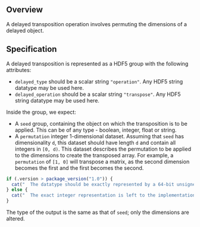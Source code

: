 ## Overview

A delayed transposition operation involves permuting the dimensions of a delayed object.

## Specification

A delayed transposition is represented as a HDF5 group with the following attributes:

- `delayed_type` should be a scalar string `"operation"`.
  Any HDF5 string datatype may be used here.
- `delayed_operation` should be a scalar string `"transpose"`.
  Any HDF5 string datatype may be used here.

Inside the group, we expect:

- A `seed` group, containing the object on which the transposition is to be applied.
  This can be of any type - boolean, integer, float or string.
- A `permutation` integer 1-dimensional dataset.
  Assuming that `seed` has dimensionality `d`, this dataset should have length `d` and contain all integers in `[0, d)`.
  This dataset describes the permutation to be applied to the dimensions to create the transposed array.
  For example, a `permutation` of `[1, 0]` will transpose a matrix, as the second dimension becomes the first and the first becomes the second.
```r
if (.version > package_version("1.0")) {
  cat("  The datatype should be exactly represented by a 64-bit unsigned integer.")
} else {
  cat("  The exact integer representation is left to the implementation.")
}
```

The type of the output is the same as that of `seed`; only the dimensions are altered.
